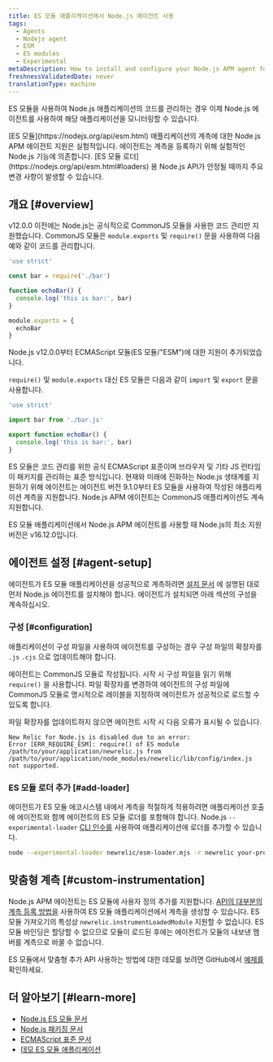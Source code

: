 ```yaml
---
title: ES 모듈 애플리케이션에서 Node.js 에이전트 사용
tags:
  - Agents
  - Nodejs agent
  - ESM
  - ES modules
  - Experimental
metaDescription: How to install and configure your Node.js APM agent for an application that uses ES modules.
freshnessValidatedDate: never
translationType: machine
---
```


ES 모듈을 사용하여 Node.js 애플리케이션의 코드를 관리하는 경우 이제 Node.js 에이전트를 사용하여 해당 애플리케이션을 모니터링할 수 있습니다.

<Callout variant="caution">
  [ES 모듈](https://nodejs.org/api/esm.html) 애플리케이션의 계측에 대한 Node.js APM 에이전트 지원은 실험적입니다. 에이전트는 계측을 등록하기 위해 실험적인 Node.js 기능에 의존합니다. [ES 모듈 로더](https://nodejs.org/api/esm.html#loaders) 용 Node.js API가 안정될 때까지 주요 변경 사항이 발생할 수 있습니다.
</Callout>

## 개요 [#overview]

v12.0.0 이전에는 Node.js는 공식적으로 CommonJS 모듈을 사용한 코드 관리만 지원했습니다. CommonJS 모듈은 `module.exports` 및 `require()` 문을 사용하여 다음 예와 같이 코드를 관리합니다.

```js
'use strict'

const bar = require('./bar')

function echoBar() {
  console.log('this is bar:', bar)
}

module.exports = {
  echoBar
}
```

Node.js v12.0.0부터 ECMAScript 모듈(ES 모듈/&quot;ESM&quot;)에 대한 지원이 추가되었습니다.

`require()` 및 `module.exports` 대신 ES 모듈은 다음과 같이 `import` 및 `export` 문을 사용합니다.

```js
'use strict'

import bar from './bar.js'

export function echoBar() {
  console.log('this is bar:', bar)
}
```

ES 모듈은 코드 관리를 위한 공식 ECMAScript 표준이며 브라우저 및 기타 JS 런타임이 패키지를 관리하는 표준 방식입니다. 현재와 미래에 진화하는 Node.js 생태계를 지원하기 위해 에이전트는 에이전트 버전 9.1.0부터 ES 모듈을 사용하여 작성된 애플리케이션 계측을 지원합니다. Node.js APM 에이전트는 CommonJS 애플리케이션도 계속 지원합니다.

<Callout variant="important">
  ES 모듈 애플리케이션에서 Node.js APM 에이전트를 사용할 때 Node.js의 최소 지원 버전은 v16.12.0입니다.
</Callout>

## 에이전트 설정 [#agent-setup]

에이전트가 ES 모듈 애플리케이션을 성공적으로 계측하려면 [설치 문서](/docs/apm/agents/nodejs-agent/installation-configuration/install-nodejs-agent) 에 설명된 대로 먼저 Node.js 에이전트를 설치해야 합니다. 에이전트가 설치되면 아래 섹션의 구성을 계속하십시오.

### 구성 [#configuration]

애플리케이션이 구성 파일을 사용하여 에이전트를 구성하는 경우 구성 파일의 확장자를 `.js` `.cjs` 으로 업데이트해야 합니다.

에이전트는 CommonJS 모듈로 작성됩니다. 시작 시 구성 파일을 읽기 위해 `require()` 을 사용합니다. 파일 확장자를 변경하여 에이전트의 구성 파일에 CommonJS 모듈로 명시적으로 레이블을 지정하여 에이전트가 성공적으로 로드할 수 있도록 합니다.

파일 확장자를 업데이트하지 않으면 에이전트 시작 시 다음 오류가 표시될 수 있습니다.

```
New Relic for Node.js is disabled due to an error:
Error [ERR_REQUIRE_ESM]: require() of ES module /path/to/your/application/newrelic.js from /path/to/your/application/node_modules/newrelic/lib/config/index.js not supported.
```

### ES 모듈 로더 추가 [#add-loader]

에이전트가 ES 모듈 에코시스템 내에서 계측을 적절하게 적용하려면 애플리케이션 호출에 에이전트와 함께 에이전트의 ES 모듈 로더를 포함해야 합니다. Node.js `--experimental-loader` [CLI 인수를](https://nodejs.org/api/cli.html#--experimental-loadermodule) 사용하여 애플리케이션에 로더를 추가할 수 있습니다.

```sh
node --experimental-loader newrelic/esm-loader.mjs -r newrelic your-program.js
```

## 맞춤형 계측 [#custom-instrumentation]

Node.js APM 에이전트는 ES 모듈에 사용자 정의 추가를 지원합니다. [API의 대부분의 계측 등록 방법을](https://newrelic.github.io/node-newrelic/API.html#instrument) 사용하여 ES 모듈 애플리케이션에서 계측을 생성할 수 있습니다. ES 모듈 가져오기의 특성상 `newrelic.instrumentLoadedModule` 지원할 수 없습니다. ES 모듈 바인딩은 할당할 수 없으므로 모듈이 로드된 후에는 에이전트가 모듈의 내보낸 멤버를 계측으로 바꿀 수 없습니다.

ES 모듈에서 맞춤형 추가 API 사용하는 방법에 대한 데모를 보려면 GitHub에서 [예제를](https://github.com/newrelic/newrelic-node-examples/blob/4284ee7eab69708238db0a44f97ff7e839e165cf/esm-app/custom-instrumentation/index.js) 확인하세요.

## 더 알아보기 [#learn-more]

* [Node.js ES 모듈 문서](https://nodejs.org/api/esm.html#introduction)
* [Node.js 패키징 문서](https://nodejs.org/api/packages.html#introduction)
* [ECMAScript 표준 문서](https://tc39.es/ecma262/#sec-modules)
* [데모 ES 모듈 애플리케이션](https://github.com/newrelic/newrelic-node-examples/tree/main/esm-app)